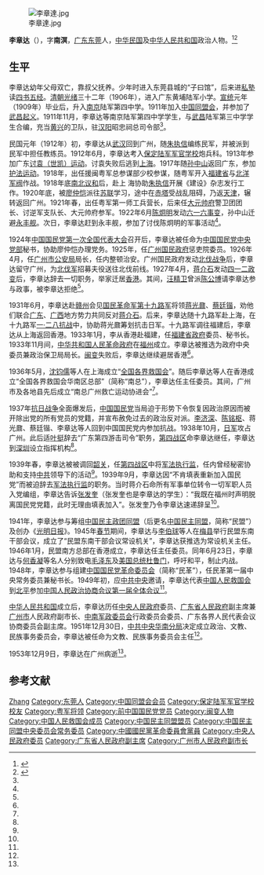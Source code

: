 [[File:李章達.jpg|thumb]]

'''李章达'''（{{bd|1890年||1953年|12月9日}}），字'''南溟'''，[[广东省|广东]][[东莞县|东莞]]人，[[中华民国|中华民国]]及[[中华人民共和国|中华人民共和国]]政治人物。<ref name=dg>{{Cite web |url = http://www.gzsdfz.org.cn/gzrw/lsmr/201601/t20160113_36523.html |title = 李章达 |author =  |date = 2016-01-13 |publisher = 广州市情网 |language =  |accessdate =  |quote =  }}{{Dead link|date=2019年12月 |bot=InternetArchiveBot |fix-attempted=yes }}</ref><ref name=huanqiu>{{Cite web |url = http://opinion.huanqiu.com/plrd/2016-02/8516105.html |title = 李章达的抗战 |author =  |date = 2016-02-06 |publisher = 环球网 |language =  |accessdate =  |quote =  |archive-date = 2019-06-11 |archive-url = https://web.archive.org/web/20190611041037/http://opinion.huanqiu.com/plrd/2016-02/8516105.html |dead-url = no }}</ref>

== 生平 ==
李章达幼年父母双亡，靠叔父抚养。少年时进入东莞县城的“子曰馆”，后来进[[私塾|私塾]]读[[四书五经|四书五经]]。[[清朝|清朝]][[光绪|光绪]]三十二年（1906年），进入广东黄埔陆军小学。[[宣统|宣统]]元年（1909年）毕业后，升入[[南京|南京]]陆军第四中学。1911年加入[[中国同盟会|中国同盟会]]，并参加了[[武昌起义|武昌起义]]。1911年11月，李章达等南京陆军第四中学学生，与[[武昌区|武昌]]陆军第三中学学生合编，充当[[黄兴|黄兴]]的卫队，驻[[汉阳区|汉阳]]昭忠祠总司令部<ref name=dg/>。

民国元年（1912年）初，李章达从[[武汉|武汉]]回到广州，随[[朱执信|朱执信]]编练民军，并被派到民军中担任教练员。1912年6月，李章达考入[[保定陆军军官学校|保定陆军军官学校]]炮兵科。1913年参加广东[[二次革命|讨袁（世凯）运动]]。讨袁失败后逃到[[上海|上海]]。1917年随[[孙中山|孙中山]]返回广东，参加[[护法运动|护法运动]]。1918年，出任援闽粤军总参谋部少校参谋，随粤军开入[[福建省|福建省]]与[[北洋军阀|北洋军阀]]作战。1918年底[[1919年南北和谈|南北议和]]后，赴上
海协助[[朱执信|朱执信]]开展《建设》杂志发行工作。1920年底，被[[廖仲恺|廖仲恺]]派往[[苏联|苏联]]学习，途中在[[赤塔|赤塔]]受战乱阻碍，乃返[[天津|天津]]，辗转返回广州。1921年春，出任粤军第一师工兵营长，后来任[[孫中山大元帥府紀念館|大元帅府]]警卫团团长、讨逆军支队长、大元帅府参军。1922年6月[[陈炯明|陈炯明]]发动[[六一六事变|六一六事变]]，孙中山迁避[[永丰舰|永丰舰]]。次日，李章达赶到永丰舰，参加了讨伐陈炯明的军事活动<ref name=dg/>。

1924年[[中国国民党第一次全国代表大会|中国国民党第一次全国代表大会]]召开后，李章达被任命为[[中国国民党中央党部|中国国民党中央党部]]秘书，协助廖仲恺办理党务。1925年，任[[广州国民政府|广州国民政府]]惩吏院委员。1926年4月，任[[广州市公安局|广州市公安局]]局长，任内整顿治安。广州国民政府发动[[北伐战争|北伐战争]]后，李章达留守广州，为[[北伐军|北伐军]]招募夫役送往北伐前线。1927年4月，[[蒋介石|蒋介石]]发动[[四一二政变|四一二政变]]后，李章达辞去一切职务，举家迁居[[英属香港|香港]]。其间，[[汪精卫|汪精卫]]曾派[[陈公博|陈公博]]请李章达参与政事，被李章达拒绝<ref name=dg/>。

1931年6月，李章达赴[[赣州|赣州]]会见[[国民革命军第十九路军|国民革命军第十九路军]]将领[[蒋光鼐|蒋光鼐]]、[[蔡廷锴|蔡廷锴]]，劝他们联合[[广东|广东]]、[[广西|广西]]地方势力共同反对[[蒋介石|蒋介石]]。后来，李章达随十九路军赴上海，在十九路军[[一·二八事变|一·二八抗战]]中，协助蒋光鼐筹划抗击日军。十九路军调往福建后，李章达从上海返回香港。1933年1月，李从香港赴福建，任[[福建省政府|福建省政府]]委员、秘书长。1933年11月间，[[中华共和国人民革命政府|中华共和国人民革命政府]]在[[福州|福州]]成立。李章达被推选为政府中央委员兼政治保卫局局长。[[闽变|闽变]]失败后，李章达继续避居香港<ref name=dg/>。

1936年5月，[[沈钧儒|沈钧儒]]等人在上海成立“[[全国各界救国联合会|全国各界救国会]]”。随后李章达等人在香港成立“全国各界救国会华南区总部”（简称“南总”），李章达任主任委员。其间，广州市及各地县先后成立“南总广州救亡运动协进会”<ref name=dg/>。

1937年[[抗日战争|抗日战争]]全面爆发后，[[中国国民党|中国国民党]]当局迫于形势下令恢复因政治原因而被开除出党的所有党员的党籍，并宣布赦免过去的政治反对派。[[李济深|李济深]]、[[陈铭枢|陈铭枢]]、蒋光鼐、蔡廷锴、李章达等人回到中国国民党内参加抗战。1938年10月，[[日军|日军]]攻占广州。此后适[[叶挺|叶挺]]辞去“广东第四游击司令”职务，[[抗日战争第四战区|第四战区]]命李章达继任，李章达到[[深圳|深圳]]设立指挥机构<ref name=huanqiu/>。

1939年春，李章达被被调回[[韶关|韶关]]，任[[第四战区|第四战区]]中将[[军法执行监|军法执行监]]，任内曾经秘密协助和支持[[中共|中共]]领导下的活动<ref name=dg/>。1939年9月，李章达因“不肯填表重新加入国民党”而被迫辞去[[军法执行监|军法执行监]]的职务。当时蒋介石命所有军事单位转令一切军职人员入党编组，李章达告诉[[张发奎|张发奎]]（张发奎也是李章达的学生）：“我既在福州时声明脱离国民党党籍，此时无理由填表加入”。张发奎乃令李章达速递辞呈<ref name=huanqiu/>。

1941年，李章达参与筹组[[中国民主政团同盟|中国民主政团同盟]]（后更名[[中国民主同盟|中国民主同盟]]，简称“民盟”）及创办《[[光明日报|光明日报]]》。1945年[[春节|春节]]期间，李章达与[[李伯球|李伯球]]等人在[[梅县|梅县]]举行民盟东南干部会议，成立了“民盟东南干部会议常设机关”，李章达获推选为常设机关主任。1946年1月，民盟南方总部在香港成立，李章达任主任委员。同年6月23日，李章达与[[何香凝|何香凝]]等名人分别致电[[毛泽东|毛泽东]]及[[美国总统|美国总统]][[哈里·S·杜鲁门|杜鲁门]]，呼吁和平，制止内战。1948年，李章达参与组建[[中国国民党革命委员会|中国国民党革命委员会]]（简称“民革”），任民革第一届中央常务委员兼秘书长。1949年初，应[[中共中央|中共中央]]邀请，李章达代表[[中国人民救国会|中国人民救国会]]到[[北平|北平]]参加[[中国人民政治协商会议第一届全体会议|中国人民政治协商会议第一届全体会议]]<ref name=dg/>。

[[中华人民共和国|中华人民共和国]]成立后，李章达历任[[中华人民共和国中央人民政府_(1949年－1954年)|中央人民政府]]委员、[[广东省人民政府|广东省人民政府]]副主席兼[[广州市|广州市]]人民政府副市长、[[中南军政委员会|中南军政委员会]]行政委员会委员、广东各界人民代表会议协商委员会副主席。1951年12月30日，[[中共中央华南分局|中共中央华南分局]]决定成立政治、文教、民族事务委员会，李章达被任命为文教、民族事务委员会主任<ref name=dg/>。

1953年12月9日，李章达在广州病逝<ref name=dg/>。

== 参考文献 ==
{{Reflist|2}}

{{start box}}
{{s-ppo|{{PRC}}[[民主黨派|民主黨派]]}}
{{s-new}}
{{s-title|[[中国国民党革命委员会中央委员会|中國國民黨革命委員會中央執行委員會]]主任秘書|1948年1月－1949年11月<br><small>（由[[梅龚彬|梅龚彬]]代理）</small>}}
{{s-after|[[梅龚彬|梅龚彬]]|[[中国国民党革命委员会中央委员会|中国国民党革命委员会中央委员会]]秘书长}}
{{s-gov|{{flag|中华共和国}}}}
{{s-new}}
{{s-title|[[中華共和國人民革命政府|中華共和國人民革命政府]]國家保衛局局長|1933年11月－1934年1月}}
{{s-none|机构撤销}}
{{end box}}

{{中国国民党革命委员会第一届中央执行委员会}}
{{中国民主同盟第一届中央委员会}}
{{中央人民政府委员会}}

{{Authority control}}
{{DEFAULTSORT:Li李}}
[[Category:李姓|Zhang]]
[[Category:东莞人|Category:东莞人]]
[[Category:中国同盟会会员|Category:中国同盟会会员]]
[[Category:保定陆军军官学校校友|Category:保定陆军军官学校校友]]
[[Category:粤军将领|Category:粤军将领]]
[[Category:前中国国民党党员|Category:前中国国民党党员]]
[[Category:闽变人物|Category:闽变人物]]
[[Category:中国人民救国会成员|Category:中国人民救国会成员]]
[[Category:中国民主同盟盟员|Category:中国民主同盟盟员]]
[[Category:中国民主同盟中央委员会常务委员|Category:中国民主同盟中央委员会常务委员]]
[[Category:中國國民黨革命委員會黨員|Category:中國國民黨革命委員會黨員]]
[[Category:中央人民政府委员|Category:中央人民政府委员]]
[[Category:广东省人民政府副主席|Category:广东省人民政府副主席]]
[[Category:广州市人民政府副市长|Category:广州市人民政府副市长]]
